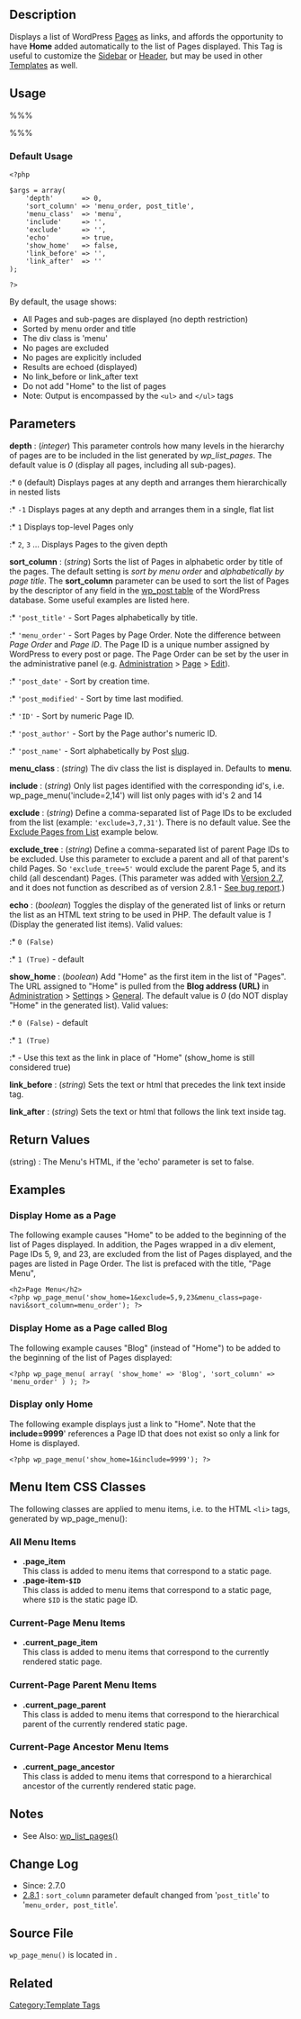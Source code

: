 {{Languages|
{{en|Template Tags/wp_page_menu}}
{{ja|テンプレートタグ/wp_page_menu}}
}}

== Description ==

Displays a list of WordPress [[Pages]] as links, and affords the opportunity to have '''Home''' added automatically to the list of Pages displayed.  This Tag is useful to customize the [[Customizing_Your_Sidebar|Sidebar]] or [[Designing_Headers|Header]], but may be used in other [[Templates]] as well.

== Usage ==

%%% <?php wp_page_menu( $args ); ?> %%%

===Default Usage===

<pre>
<?php

$args = array(
	'depth'       => 0,
	'sort_column' => 'menu_order, post_title',
	'menu_class'  => 'menu',
	'include'     => '',
	'exclude'     => '',
	'echo'        => true,
	'show_home'   => false,
	'link_before' => '',
	'link_after'  => ''
);

?>
</pre>

By default, the usage shows:

* All Pages and sub-pages are displayed (no depth restriction)
* Sorted by menu order and title
* The div class is 'menu'
*  No pages are excluded
* No pages are explicitly included 
* Results are echoed (displayed)
* No link_before or link_after text
* Do not add "Home" to the list of pages
* Note: Output is encompassed by the <tt><nowiki><ul></nowiki></tt> and <tt><nowiki></ul></nowiki></tt> tags

== Parameters ==

; '''depth''' : (''integer'') This parameter controls how many levels in the hierarchy of pages are to be included in the list generated by ''wp_list_pages''. The default value is ''0'' (display all pages, including all sub-pages).
:* <tt>0</tt> (default) Displays pages at any depth and arranges them hierarchically in nested lists
:* <tt>-1</tt> Displays pages at any depth and arranges them in a single, flat list
:* <tt>1</tt> Displays top-level Pages only
:* <tt>2</tt>, <tt>3</tt> … Displays Pages to the given depth

; '''sort_column''' : (''string'') Sorts the list of Pages in alphabetic order by title of the pages. The default setting is ''sort by menu order'' and ''alphabetically by page title''.  The '''sort_column''' parameter can be used to sort the list of Pages by the descriptor of any field in the [[Database Description#Table:_wp_posts|wp_post table]] of the WordPress database. Some useful examples are listed here.
:* <tt>'post_title'</tt> - Sort Pages alphabetically by title.
:* <tt>'menu_order'</tt> - Sort Pages by Page Order.  Note the difference between ''Page Order'' and ''Page ID''.  The Page ID is a unique number assigned by WordPress to every post or page.  The Page Order can be set by the user in the administrative panel (e.g. [[Administration_Panels|Administration]] > [[Administration_Panels#Edit_Pages|Page]] > [[Pages_Edit_SubPanel|Edit]]). 
:* <tt>'post_date'</tt> - Sort by creation time.
:* <tt>'post_modified'</tt> - Sort by time last modified.
:* <tt>'ID'</tt> - Sort by numeric Page ID.
:* <tt>'post_author'</tt> - Sort by the Page author's numeric ID.
:* <tt>'post_name'</tt> - Sort alphabetically by Post [[Glossary#Slug|slug]].

; '''menu_class''' : (''string'') The div class the list is displayed in.  Defaults to '''menu'''.

; '''include''' : (''string'') Only list pages identified with the corresponding id's, i.e. wp_page_menu('include=2,14') will list only pages with id's 2 and 14 

; '''exclude''' : (''string'') Define a comma-separated list of Page IDs to be excluded from the list (example: <tt>'exclude=3,7,31'</tt>). There is no default value. See the [[Template_Tags/wp_list_pages#Exclude_Pages_from_List|Exclude Pages from List]] example below.

; '''exclude_tree''' : (''string'') Define a comma-separated list of parent Page IDs to be excluded.  Use this parameter to exclude a parent and all of that parent's child Pages.  So <tt>'exclude_tree=5'</tt> would exclude the parent Page 5, and its child (all descendant) Pages. (This parameter was added with [[Version 2.7]], and it does not function as described as of version 2.8.1 - [http://core.trac.wordpress.org/ticket/8683 See bug report].)

; '''echo''' : (''boolean'') Toggles the display of the generated list of links or return the list as an HTML text string to be used in PHP. The default value is ''1'' (Display the generated list items). Valid values:
:* <tt>0 (False)</tt>
:* <tt>1 (True)</tt> - default

; '''show_home''' : (''boolean'') Add "Home" as the first item in the list of "Pages".  The URL assigned to "Home" is pulled from the '''Blog address (URL)''' in [[Administration_Panels|Administration]] > [[Administration_Panels#General|Settings]] > [[Settings_General_SubPanel|General]].  The default value is ''0'' (do NOT display "Home" in the generated list). Valid values:
:* <tt>0 (False)</tt> - default
:* <tt>1 (True)</tt>
:* <any text> - Use this text as the link in place of "Home" (show_home is still considered true)

; '''link_before''' : (''string'') Sets the text or html that precedes the link text inside <a> tag. 

; '''link_after''' : (''string'') Sets the text or html that follows the link text inside <a> tag.

== Return Values ==

; (string) : The Menu's HTML, if the 'echo' parameter is set to false.

== Examples ==

=== Display Home as a Page ===
The following example causes "Home" to be added to the beginning of the list of Pages displayed. In addition, the Pages wrapped in a div element, Page IDs 5, 9, and 23, are excluded from the list of Pages displayed, and the pages are listed in Page Order.  The list is prefaced with the title, "Page Menu", 

<pre>
<h2>Page Menu</h2>
<?php wp_page_menu('show_home=1&exclude=5,9,23&menu_class=page-navi&sort_column=menu_order'); ?>
</pre>

=== Display Home as a Page called Blog===
The following example causes "Blog" (instead of "Home") to be added to the beginning of the list of Pages displayed:

<pre>
<?php wp_page_menu( array( 'show_home' => 'Blog', 'sort_column' => 'menu_order' ) ); ?>
</pre>

=== Display only Home===
The following example displays just a link to "Home".  Note that the '''include=9999'''' references a Page ID that does not exist so only a link for Home is displayed.

<pre>
<?php wp_page_menu('show_home=1&include=9999'); ?>
</pre>

== Menu Item CSS Classes ==

The following classes are applied to menu items, i.e. to the HTML <tt>&lt;li&gt;</tt> tags, generated by wp_page_menu():

=== All Menu Items ===

* '''.page_item'''<br />This class is added to menu items that correspond to a static page.
* '''.page-item-<tt>$ID</tt>'''<br />This class is added to menu items that correspond to a static page, where <tt>$ID</tt> is the static page ID.

=== Current-Page Menu Items ===

* '''.current_page_item'''<br />This class is added to menu items that correspond to the currently rendered static page.

=== Current-Page Parent Menu Items ===

* '''.current_page_parent'''<br />This class is added to menu items that correspond to the hierarchical parent of the currently rendered static page.

=== Current-Page Ancestor Menu Items ===

* '''.current_page_ancestor'''<br />This class is added to menu items that correspond to a hierarchical ancestor of the currently rendered static page.

== Notes ==

* See Also: [[Template_Tags/wp_list_pages | wp_list_pages()]]

== Change Log ==

* Since: 2.7.0
* [[Version 2.8.1|2.8.1]] : <code>sort_column</code> parameter default changed from '<code>post_title</code>' to '<code>menu_order, post_title</code>'.

== Source File ==

<tt>wp_page_menu()</tt> is located in {{Trac|wp-includes/post-template.php}}.

== Related ==

{{Lists Tags}}

{{Tag Footer}}

[[Category:Template Tags]]